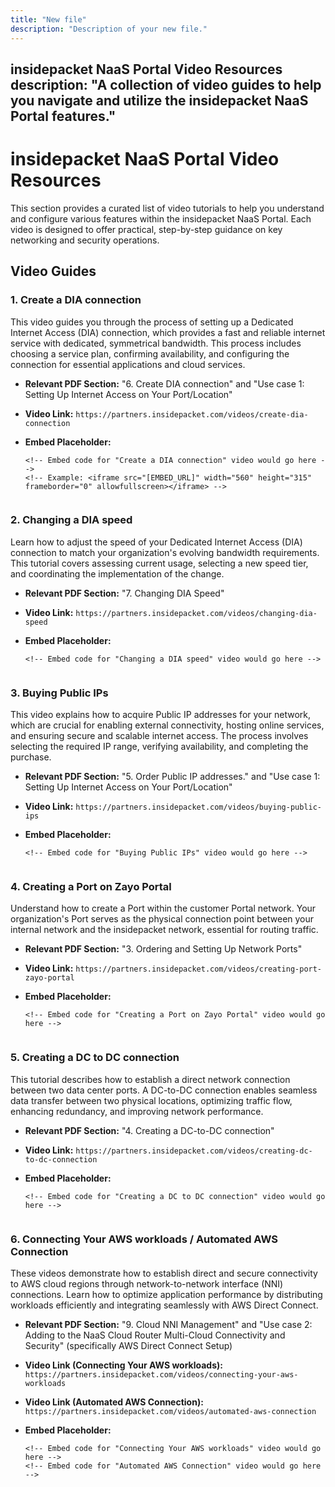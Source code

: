 ```yaml
---
title: "New file"
description: "Description of your new file."
---
```


##  insidepacket NaaS Portal Video Resources description: "A collection of video guides to help you navigate and utilize the insidepacket NaaS Portal features."

# insidepacket NaaS Portal Video Resources

This section provides a curated list of video tutorials to help you understand and configure various features within the insidepacket NaaS Portal. Each video is designed to offer practical, step-by-step guidance on key networking and security operations.

## Video Guides

### 1. Create a DIA connection

This video guides you through the process of setting up a Dedicated Internet Access (DIA) connection, which provides a fast and reliable internet service with dedicated, symmetrical bandwidth. This process includes choosing a service plan, confirming availability, and configuring the connection for essential applications and cloud services.

- **Relevant PDF Section:** "6. Create DIA connection" and "Use case 1: Setting Up Internet Access on Your Port/Location"
- **Video Link:** `https://partners.insidepacket.com/videos/create-dia-connection`
- **Embed Placeholder:**

  ```
  <!-- Embed code for "Create a DIA connection" video would go here -->
  <!-- Example: <iframe src="[EMBED_URL]" width="560" height="315" frameborder="0" allowfullscreen></iframe> -->
  
  
  ```

### 2. Changing a DIA speed

Learn how to adjust the speed of your Dedicated Internet Access (DIA) connection to match your organization's evolving bandwidth requirements. This tutorial covers assessing current usage, selecting a new speed tier, and coordinating the implementation of the change.

- **Relevant PDF Section:** "7. Changing DIA Speed"
- **Video Link:** `https://partners.insidepacket.com/videos/changing-dia-speed`
- **Embed Placeholder:**

  ```
  <!-- Embed code for "Changing a DIA speed" video would go here -->
  
  
  ```

### 3. Buying Public IPs

This video explains how to acquire Public IP addresses for your network, which are crucial for enabling external connectivity, hosting online services, and ensuring secure and scalable internet access. The process involves selecting the required IP range, verifying availability, and completing the purchase.

- **Relevant PDF Section:** "5. Order Public IP addresses." and "Use case 1: Setting Up Internet Access on Your Port/Location"
- **Video Link:** `https://partners.insidepacket.com/videos/buying-public-ips`
- **Embed Placeholder:**

  ```
  <!-- Embed code for "Buying Public IPs" video would go here -->
  
  
  ```

### 4. Creating a Port on Zayo Portal

Understand how to create a Port within the customer Portal network. Your organization's Port serves as the physical connection point between your internal network and the insidepacket network, essential for routing traffic.

- **Relevant PDF Section:** "3. Ordering and Setting Up Network Ports"
- **Video Link:** `https://partners.insidepacket.com/videos/creating-port-zayo-portal`
- **Embed Placeholder:**

  ```
  <!-- Embed code for "Creating a Port on Zayo Portal" video would go here -->
  
  
  ```

### 5. Creating a DC to DC connection

This tutorial describes how to establish a direct network connection between two data center ports. A DC-to-DC connection enables seamless data transfer between two physical locations, optimizing traffic flow, enhancing redundancy, and improving network performance.

- **Relevant PDF Section:** "4. Creating a DC-to-DC connection"
- **Video Link:** `https://partners.insidepacket.com/videos/creating-dc-to-dc-connection`
- **Embed Placeholder:**

  ```
  <!-- Embed code for "Creating a DC to DC connection" video would go here -->
  
  
  ```

### 6. Connecting Your AWS workloads / Automated AWS Connection

These videos demonstrate how to establish direct and secure connectivity to AWS cloud regions through network-to-network interface (NNI) connections. Learn how to optimize application performance by distributing workloads efficiently and integrating seamlessly with AWS Direct Connect.

- **Relevant PDF Section:** "9. Cloud NNI Management" and "Use case 2: Adding to the NaaS Cloud Router Multi-Cloud Connectivity and Security" (specifically AWS Direct Connect Setup)
- **Video Link (Connecting Your AWS workloads):** `https://partners.insidepacket.com/videos/connecting-your-aws-workloads`
- **Video Link (Automated AWS Connection):** `https://partners.insidepacket.com/videos/automated-aws-connection`
- **Embed Placeholder:**

  ```
  <!-- Embed code for "Connecting Your AWS workloads" video would go here -->
  <!-- Embed code for "Automated AWS Connection" video would go here -->
  
  
  ```

### 